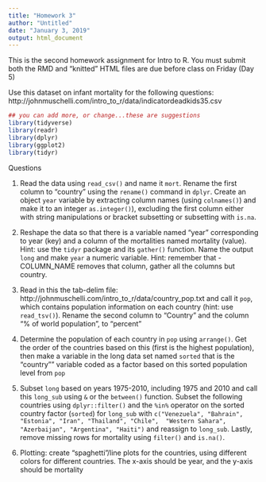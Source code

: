 ```yaml
---
title: "Homework 3"
author: "Untitled"
date: "January 3, 2019"
output: html_document
---
```


This is the second homework assignment for Intro to R. You must submit both the RMD and "knitted" HTML files are due before class on Friday (Day 5)

Use this dataset on infant mortality for the following questions: http://johnmuschelli.com/intro_to_r/data/indicatordeadkids35.csv


```r
## you can add more, or change...these are suggestions
library(tidyverse)
library(readr)
library(dplyr)
library(ggplot2)
library(tidyr)
```

Questions

1.	Read the data using `read_csv()` and name it `mort`. Rename the first column to "country" using the `rename()` command in `dplyr`.  Create an object `year` variable by extracting column names (using `colnames()`) and make it to an integer `as.integer()`), excluding the first column either with string manipulations or bracket subsetting or subsetting with `is.na`. 

2.	Reshape the data so that there is a variable named "year" corresponding to year (key) and a column of the mortalities named mortality (value). Hint: use the `tidyr` package and its `gather()` function. Name the output `long` and make `year` a numeric variable. Hint: remember that -COLUMN_NAME removes that column, gather all the columns but country.  

3.	Read in this the tab-delim file: http://johnmuschelli.com/intro_to_r/data/country_pop.txt and call it `pop`, which contains population information on each country (hint: use `read_tsv()`).  Rename the second column to "Country" and the column "% of world population", to "percent"

4.	Determine the population of each country in `pop` using `arrange()`. Get the order of the countries based on this (first is the highest population), then make a variable in the long data set named `sorted` that is the "country"" variable coded as a factor based on this sorted population level from `pop`

5.	Subset `long` based on years 1975-2010, including 1975 and 2010 and call this `long_sub` using `&` or the `between()` function.  Subset the following countries using `dplyr::filter()` and the `%in%` operator on the sorted country factor (`sorted`) for `long_sub` with
`c("Venezuela", "Bahrain", "Estonia", "Iran", "Thailand", "Chile",  "Western Sahara", "Azerbaijan", "Argentina", "Haiti")` and reassign to `long_sub`. Lastly, remove missing rows for mortality using `filter()` and `is.na()`.


6.  Plotting: create "spaghetti"/line plots for the countries, using different colors for different countries. The x-axis should be year, and the y-axis should be mortality
